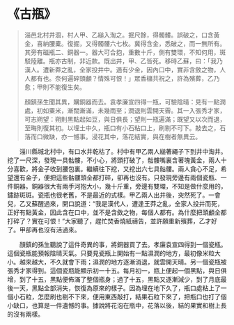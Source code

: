 # 《古瓶》

> 淄邑北村井涸，村人甲、乙縋入淘之。掘尺餘，得髑髏。誤破之，口含黃金，喜納腰橐。復掘，又得髑髏六七枚。冀得含金，悉破之，而一無所有。其旁有磁瓶二、銅器一。器大可合抱，重數十斤，側有雙環，不知何用，斑駁陸離。瓶亦古制，非近款。既出井，甲、乙皆死。移時乙蘇，曰：「我乃漢人。遭新莽之亂，全家投井中。適有少金，因內口中，實非含斂之物，人人都有也。奈何遍碎頭顱？情殊可恨！」眾香櫧共祝之，許為殯葬，乙乃愈；甲則不能復生矣。
>
> 顏鎮孫生聞其異，購銅器而去。袁孝廉宣四得一瓶，可驗陰晴：見有一點潤處，初如粟米，漸闊漸滿，未幾雨至；潤退則雲開天霽。其一入張秀才家，可志朔望：朔則黑點起如豆，與日俱長；望則一瓶遍滿；既望又以次而退，至晦則復其初。以埋土中久，瓶口有小石粘口上，刷剔不可下。敲去之，石落而口微缺，亦一憾事。浸花其中，落花結實，與在樹者無異云。

&emsp;&emsp;淄川縣城北村中，有口水井乾枯了。村中有甲乙兩人縋著繩子下到井中淘井。挖了一尺深，發現一具骷髏，不小心，將頭打破了，骷髏嘴裏含著塊黃金，兩人十分喜歡，將金子收到腰包裏。繼續往下挖，又挖出六七具骷髏。兩人貪心不足，希望還有金子，便把這些骷髏頭全都打碎，卻再也沒有。只發現旁邊有兩個瓷瓶、一件銅器。銅器很大有兩手河抱大小，幾十斤重，旁邊有雙環，不知是做什麼用的，鏽跡斑斑。瓷瓶也很老舊，不是最近的式樣。甲乙兩人出井後，突然死了。一會兒，乙又蘇醒過來，開口說道：“我是漢代人，遭逢王莽之亂，全家人投井而死，正好有點黃金，因此含在口中，並不是含斂之物，每個人都有。為什麼把頭顱全都打碎了？實在可恨！”大家聽了，趕忙焚香燒紙禱告，並許願重新殯葬，乙才好了。甲卻再也沒有活過來。­

&emsp;&emsp;顏鎮的孫生聽說了這件奇異的事，將銅器買了去。孝廉袁宣四得到一個瓷瓶。這個瓷瓶能預報陰晴天氣。只要見瓷瓶上開始有一點濕潤的地方，最初像米粒大小。越來越大，不久就會下雨；濕潤的地方逐漸消退，就雲開天晴。另一個瓷瓶被張秀才家得到。這個瓷瓶能顯示初一十五。每月初一，瓶上便起一個黑點，與日俱增，到了十五，黑點便佈滿了整個瓶身；過了十五，黑點又逐漸減少，到了月底最後一天，黑點全部消失，恢復為原來的樣子。因為埋在地下久了，瓶口處粘上了一個小石粒，怎麼刷也剔不下來，便用東西敲打，結果石粒下來了，把瓶口也打了個小缺口，也算是一件遺憾的事。據說將花泡在瓶中，花落以後，結的果實和樹上長的沒有兩樣。­
